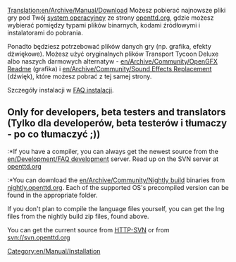 [[Translation:en/Archive/Manual/Download]]
{{pl/Tłumaczenie|oryg. = en/Archive/Manual/Download
|z     = en
|na    = pl
|Postępy = 50
}}
{{pl/Manual/Spis treści}}
Możesz pobierać najnowsze pliki gry pod Twój [[en/Archive/Compilation and Ports/Operating system|system operacyjney]] ze strony [http://www.openttd.org/download-stable openttd.org], gdzie możesz wybierać pomiędzy typami plików binarnych, kodami źródłowymi i instalatorami do pobrania.

Ponadto będziesz potrzebować plików danych gry (np. grafika, efekty dżwiękowe). Możesz użyć oryginalnych plików Transport Tycoon Deluxe albo naszych darmowych alternatyw - [[en/Archive/Community/OpenGFX Readme]] (grafika) i [[en/Archive/Community/Sound Effects Replacement]] (dźwięk), które możesz pobrać z tej samej strony.

Szczegóły instalacji w [[en/Archive/Manual/Installation FAQ|FAQ instalacji]].


== Only for developers, beta testers and translators (Tylko dla developerów, beta testerów i tłumaczy - po co tłumaczyć ;)) ==
:*If you have a compiler, you can always get the newest source from the [[en/Development/FAQ development]] server. Read up on the SVN server at [http://www.openttd.org/development openttd.org]
:*You can download the [[en/Archive/Community/Nightly build]] binaries from [http://nightly.openttd.org/ nightly.openttd.org].  Each of the supported OS's precompiled version can be found in the appropriate folder.

If you don't plan to compile the language files yourself, you can get the lng files from the nightly build zip files, found above.

You can get the current source from [http://svn.openttd.org HTTP-SVN] or from svn://svn.openttd.org

[[Category:en/Manual/Installation]]